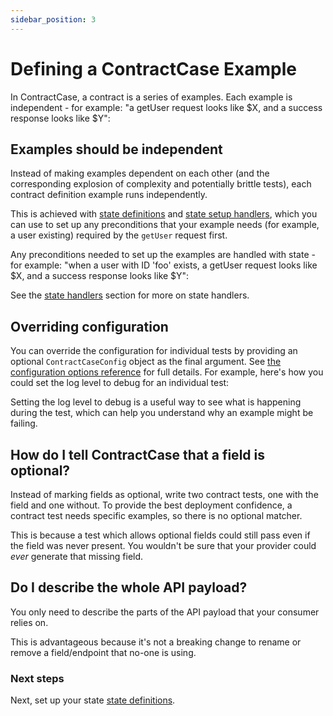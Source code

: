 ```yaml
---
sidebar_position: 3
---
```







# Defining a ContractCase Example

In ContractCase, a contract is a series of examples. Each example is independent - for
example: "a getUser request looks like $X, and a success response looks like $Y":


<Tabs groupId="language">
  <TabItem value="js" label="Typescript">
    <Js />
  </TabItem>
  <TabItem value="java" label="Java">
   <Java />
  </TabItem>
</Tabs>

## Examples should be independent

Instead of making examples dependent on each other (and the corresponding
explosion of complexity and potentially brittle tests), each contract definition
example runs independently. 

This is achieved with [state definitions](./defining-contracts/state-definitions) and [state setup
handlers](./reference/state-handlers), which you can use to set up any preconditions
that your example needs (for example, a user existing)
required by the `getUser` request first.

Any preconditions needed to set up the examples are handled with state - for
example: "when a user with ID 'foo' exists, a getUser request looks like $X, and
a success response looks like $Y":


<Tabs groupId="language">
  <TabItem value="js" label="Typescript">
    <StateJs />
  </TabItem>
  <TabItem value="java" label="Java">
   <StateJava />
  </TabItem>
</Tabs>


See the [state handlers](/docs/reference/state-handlers) section for more on state handlers.

## Overriding configuration

You can override the configuration for individual tests by providing an
optional `ContractCaseConfig` object as the final argument. See [the
configuration options reference](/docs/reference/configuring) for full details.
For example, here's how you could set the log level to debug for an individual
test:

<Tabs groupId="language">
  <TabItem value="js" label="Typescript">
    <ConfigJs />
  </TabItem>
  <TabItem value="java" label="Java">
   <ConfigJava />
  </TabItem>
</Tabs>

Setting the log level to debug is a useful way to see what is happening during
the test, which can help you understand why an example might be failing.

## How do I tell ContractCase that a field is optional?

Instead of marking fields as optional, write two contract tests, one with the
field and one without. To provide the best deployment confidence, a contract
test needs specific examples, so there is no optional matcher.

This is because a test which allows optional fields could still pass even if the field
was never present. You wouldn't be sure that your provider could _ever_ generate
that missing field.

## Do I describe the whole API payload?

You only need to describe the parts of the API payload that your consumer relies on.

This is advantageous because it's not a breaking change to rename or remove a field/endpoint that
no-one is using. 

### Next steps

Next, set up your state [state definitions](./state-definitions).
